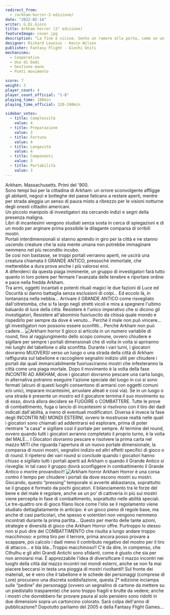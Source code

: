 ```yaml
---
redirect_from:
  - /arkham-horror-2-edizione/
date: "2022-02-14"
writer: G.Di.Gioco
title: Arkham horror (2° edizione)
featureImage: cover.jpg
description: “La fine è vicina. Sento un rumore alla porta, come se un immenso corpo viscido vi premesse contro. Non mi troverà. Dio, quella mano! La finestra! La finestra!” H.P. Lovecraft
designer: Richard Launius - Kevin Wilson
publisher: Fantasy Flight - Giochi Uniti
mechanisms:
  - Cooperativo
  - Uso di Dadi
  - Gestione mano
  - Punti movimento

score: 7
weight: 3
player_count: 4
player_count_official: "1-8"
playing_time: 180min
playing_time_official: 120-240min

sidebar_votes:
  - title: Complessità
    value: 4
  - title: Preparazione
    value: 3
  - title: Fortuna
    value: 4
  - title: Longevità
    value: 4
  - title: Componenti
    value: 3
  - title: Portabilità
    value: 3
---
```


<Setting>
  Arkham. Massachusetts. Primi del '900.
  <br />
  Sono tempi bui per la cittadina di Arkham: un orrore sconvolgente affligge gli
  abitanti, negozi e botteghe del paese faticano a restare aperti, mentre per
  strada aleggia un senso di paura misto a ribrezzo per le visioni notturne
  degli onesti cittadini americani.
  <br />
  Un piccolo manipolo di investigatori sta cercando indizi e segni della
  presenza maligna.
  <br />
  Libri di incantesimi vengono studiati senza sosta in cerca di spiegazioni e di
  un modo per arginare prima possibile la dilagante comparsa di orribili mostri.
  <br />
  Portali interdimensionali si stanno aprendo in giro per la città e ne stanno
  uscendo creature che la sola mente umana non potrebbe immaginare nemmeno nel
  più recondito incubo.
  <br />
  Se così non bastasse, se troppi portali verranno aperti, ne uscirà una
  creatura chiamata il GRANDE ANTICO, pressoché immortale, che metterebbe a dura
  prova anche i più valorosi eroi.
  <br />
  A difenderci da questa piaga imminente, un gruppo di investigatori farà tutto
  quanto in loro potere per fermare l'avanzata delle tenebre e riportare ordine
  e pace nella fredda Arkham.
  <br />
  Tra armi, oggetti incantati e potenti rituali magici le due fazioni di Luce ed
  Oscurità si danno battaglia senza esclusioni di colpi… Ed eccolo là, in
  lontananza nella nebbia… Arrivare il GRANDE ANTICO come risvegliato
  dall'oltretomba, che si fa largo negli stretti vicoli e mira a spegnere
  l'ultimo baluardo di luce della città. Resistere è l'unico imperativo che si
  dicono gli investigatori, Resistere all'abominio fuoriuscito da chissà quale
  mondo e rispedirlo per sempre da dove è venuto… Perché il male non può
  vincere… gli investigatori non possono essere sconfitti… Perché Arkham non può
  cadere…
</Setting>

<img src="./game1.png" alt="Arkham horror" />

<Rules>
  Il gioco si articola in un numero variabile di round, fino al raggiungimento
  dello scopo comune, ovvero chiudere e sigillare per sempre i portali
  dimensionali che di volta in volta si apriranno nei luoghi del tabellone o
  alla sconfitta. Durante i vari turni, i giocatori dovranno MUOVERSI verso un
  luogo o una strada della città di Arkham raffigurata sul tabellone e
  raccogliere segnalini indizio utili per chiudere i portali dai quali
  immancabilmente fuoriusciranno mostri che infesteranno la città come una piaga
  mortale. Dopo il movimento è la volta della fase INCONTRI AD ARKHAM, dove i
  giocatori dovranno pescare una carta luogo, in alternativa potranno eseguire
  l'azione speciale del luogo in cui si sono fermati (alcuni di questi luoghi
  consentono di armarsi con oggetti comuni e/o unici, imparare incantesimi,
  arruolare alleati e così via). Se in un luogo o una strada è presente un
  mostro ed il giocatore termina il suo movimento su di esso, dovrà allora
  decidere se FUGGIRE o COMBATTERE. Tutte le prove di combattimento, fuga o
  lancio di incantesimi si risolvono con il tiro dei dadi indicati dall'abilità,
  a meno di eventuali modificatori. Diversa è invece la fase degli INCONTRI NEI
  MONDI ESTERNI, ovvero le mostruose realtà nelle quali i giocatori sono
  chiamati ad addentrarsi ed esplorare, prima di poter rientrare “a casa” e
  sigillare così il portale per sempre. Al termine del round, ovvero quando
  tutti i giocatori avranno completato il proprio turno, è la volta del MALE… I
  Giocatori dovranno pescare e risolvere la prima carta nel mazzo MITI che
  riguarda l'apertura di un nuovo portale dimensionale, la comparsa di nuovi
  mostri, segnalini indizio ed altri effetti specifici di gioco o di round. Il
  ripetersi dei vari round si conclude quando i giocatori hanno chiuso e
  sigillato tutti i portali aperti ad Arkham o quando il Grande Antico si
  risveglia: in tal caso il gruppo dovrà sconfiggere in combattimento il Grande
  Antico o morire provandoci!!
</Rules>

<img src="./game2.jpg?t=1" alt="Arkham horror" />

<Feedback>
  Arkham Horror è una corsa contro il tempo per chiudere i portali da dove
  escono mostri su mostri. Giocando, questo “pressing” temporale si avverte
  abbastanza, soprattutto se il gruppo è formato da pochi giocatori. Il
  bilanciamento tra le forze del bene e del male è regolare, anche se un po' di
  cattiveria in più sui mostri viene percepita in fase di combattimento,
  soprattutto nelle abilità speciali. Le tre-quattro ore di gioco filano lisce
  come l'olio se il regolamento viene studiato dettagliatamente in anticipo: è
  un gioco pieno di regole base, ma anche di casi particolari, che spesso e
  volentieri non vengono nemmeno incontrati durante la prima partita… Questo per
  merito delle tante azioni, strategie e diversità di gioco che Arkham Horror
  offre. Purtroppo lo stesso non si può dire del COMBATTIMENTO che risulta a
  lungo andare troppo macchinoso: e prima tiro per il terrore, prima ancora
  posso provare a scappare, poi calcolo i dadi meno il contributo negativo del
  mostro per il tiro di attacco… e bla bla…Troppo macchinoso!! C'è da dire, in
  compenso, che Cthulhu e gli altri Grandi Antichi sono sfidanti, come è giusto
  che sia per non annoiarsi mai. È apprezzabile l'idea di diversificare il mazzo
  incontri nei luoghi della città dal mazzo incontri nei mondi esterni, anche se
  non fa mai piacere beccarsi in testa una pioggia di mostri rivoltanti!! Sul
  fronte dei materiali, se è vero che il tabellone e le schede dei personaggi
  (comprese di Lore) procurano una discreta soddisfazione, questa 2° edizione
  inciampa sulle “pedine” dei personaggi (ovvero un segnalino di cartone da
  mettere su un piedistallo trasparente) che sono troppo fragili e brutte da
  vedere; anche i mostri che dovrebbero far provare paura al solo pensiero sono
  ridotti in due dimensioni sopra un cartoncino colorato. Sarà colpa dell'anno
  di pubblicazione? Dopotutto parliamo del 2005 e della Fantasy Flight Games…
</Feedback>
